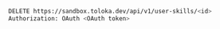 ```bash
DELETE https://sandbox.toloka.dev/api/v1/user-skills/<id>
Authorization: OAuth <OAuth token>
```